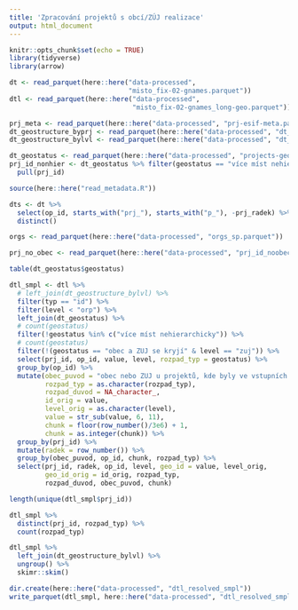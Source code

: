 ```yaml
---
title: 'Zpracování projektů s obcí/ZÚJ realizace'
output: html_document
---
```


```r
knitr::opts_chunk$set(echo = TRUE)
library(tidyverse)
library(arrow)
```


```r
dt <- read_parquet(here::here("data-processed", 
                              "misto_fix-02-gnames.parquet"))
dtl <- read_parquet(here::here("data-processed", 
                               "misto_fix-02-gnames_long-geo.parquet"))

prj_meta <- read_parquet(here::here("data-processed", "prj-esif-meta.parquet"))
dt_geostructure_byprj <- read_parquet(here::here("data-processed", "dt_geostructure_by-prj.parquet"))
dt_geostructure_bylvl <- read_parquet(here::here("data-processed", "dt_geostructure_by-lvl.parquet"))
```


```r
dt_geostatus <- read_parquet(here::here("data-processed", "projects-geo-check-groups.parquet"))
prj_id_nonhier <- dt_geostatus %>% filter(geostatus == "více míst nehierarchicky") %>% 
  pull(prj_id)
```

```r
source(here::here("read_metadata.R"))
```

```r
dts <- dt %>% 
  select(op_id, starts_with("prj_"), starts_with("p_"), -prj_radek) %>% 
  distinct()
```

```r
orgs <- read_parquet(here::here("data-processed", "orgs_sp.parquet"))
```

```r
prj_no_obec <- read_parquet(here::here("data-processed", "prj_id_noobec.parquet"))
```

```r
table(dt_geostatus$geostatus)
```


```r
dtl_smpl <- dtl %>% 
  # left_join(dt_geostructure_bylvl) %>%
  filter(typ == "id") %>% 
  filter(level < "orp") %>% 
  left_join(dt_geostatus) %>%
  # count(geostatus)
  filter(!geostatus %in% c("více míst nehierarchicky")) %>% 
  # count(geostatus)
  filter(!(geostatus == "obec a ZUJ se kryjí" & level == "zuj")) %>% 
  select(prj_id, op_id, value, level, rozpad_typ = geostatus) %>% 
  group_by(op_id) %>% 
  mutate(obec_puvod = "obec nebo ZUJ u projektů, kde byly ve vstupních datech",
         rozpad_typ = as.character(rozpad_typ),
         rozpad_duvod = NA_character_,
         id_orig = value,
         level_orig = as.character(level),
         value = str_sub(value, 6, 11),
         chunk = floor(row_number()/3e6) + 1,
         chunk = as.integer(chunk)) %>% 
  group_by(prj_id) %>% 
  mutate(radek = row_number()) %>% 
  group_by(obec_puvod, op_id, chunk, rozpad_typ) %>% 
  select(prj_id, radek, op_id, level, geo_id = value, level_orig,
         geo_id_orig = id_orig, rozpad_typ, 
         rozpad_duvod, obec_puvod, chunk)
```

```r
length(unique(dtl_smpl$prj_id))
```

```r
dtl_smpl %>% 
  distinct(prj_id, rozpad_typ) %>% 
  count(rozpad_typ)
```


```r
dtl_smpl %>%
  left_join(dt_geostructure_bylvl) %>% 
  ungroup() %>% 
  skimr::skim() 
```

```r
dir.create(here::here("data-processed", "dtl_resolved_smpl"))
write_parquet(dtl_smpl, here::here("data-processed", "dtl_resolved_smpl/all.parquet"))
```

